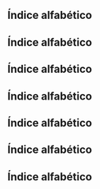 ## Índice alfabético

## Índice alfabético

## Índice alfabético

## Índice alfabético

## Índice alfabético

## Índice alfabético

## Índice alfabético

